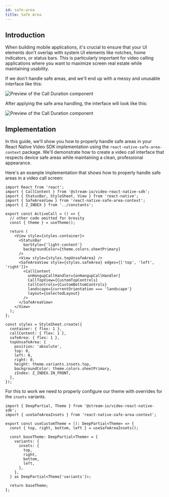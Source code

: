 ```yaml
---
id: safe-area
title: Safe Area
---
```


## Introduction

When building mobile applications, it's crucial to ensure that your UI elements don't overlap with system UI elements like notches, home indicators, or status bars.
This is particularly important for video calling applications where you want to maximize screen real estate while maintaining usability.

If we don't handle safe areas, and we'll end up with a messy and unusable interface like this:

![Preview of the Call Duration component](../assets/05-ui-cookbook/21-safe-area/safe-area-1.png)

After applying the safe area handling, the interface will look like this:

![Preview of the Call Duration component](../assets/05-ui-cookbook/21-safe-area/safe-area-2.png)

## Implementation

In this guide, we'll show you how to properly handle safe areas in your React Native Video SDK implementation using the `react-native-safe-area-context` package.
We'll demonstrate how to create a video call interface that respects device safe areas while maintaining a clean, professional appearance.

Here's an example implementation that shows how to properly handle safe areas in a video call screen:

```tsx
import React from 'react';
import { CallContent } from '@stream-io/video-react-native-sdk';
import { StatusBar, StyleSheet, View } from 'react-native';
import { SafeAreaView } from 'react-native-safe-area-context';
import { Z_INDEX } from '../constants';

export const ActiveCall = () => {
  // other code omitted for brevity
  const { theme } = useTheme();

  return (
    <View style={styles.container}>
      <StatusBar
        barStyle={'light-content'}
        backgroundColor={theme.colors.sheetPrimary}
      />
      <View style={styles.topUnsafeArea} />
      <SafeAreaView style={styles.safeArea} edges={['top', 'left', 'right']}>
        <CallContent
          onHangupCallHandler={onHangupCallHandler}
          CallTopView={CustomTopControls}
          CallControls={CustomBottomControls}
          landscape={currentOrientation === 'landscape'}
          layout={selectedLayout}
        />
      </SafeAreaView>
    </View>
  );
};

const styles = StyleSheet.create({
  container: { flex: 1 },
  callContent: { flex: 1 },
  safeArea: { flex: 1 },
  topUnsafeArea: {
    position: 'absolute',
    top: 0,
    left: 0,
    right: 0,
    height: theme.variants.insets.top,
    backgroundColor: theme.colors.sheetPrimary,
    zIndex: Z_INDEX.IN_FRONT,
  },
});
```

For this to work we need to properly configure our theme with overrides for the `insets` variants.

```tsx
import { DeepPartial, Theme } from '@stream-io/video-react-native-sdk';
import { useSafeAreaInsets } from 'react-native-safe-area-context';

export const useCustomTheme = (): DeepPartial<Theme> => {
  const { top, right, bottom, left } = useSafeAreaInsets();

  const baseTheme: DeepPartial<Theme> = {
    variants: {
      insets: {
        top,
        right,
        bottom,
        left,
      },
    },
  } as DeepPartial<Theme['variants']>;

  return baseTheme;
};
```
